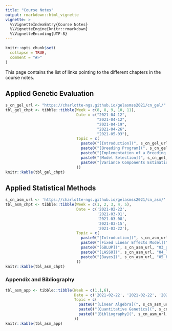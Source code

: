 ```yaml
---
title: "Course Notes"
output: rmarkdown::html_vignette
vignette: >
  %\VignetteIndexEntry{Course Notes}
  %\VignetteEngine{knitr::rmarkdown}
  %\VignetteEncoding{UTF-8}
---
```


```r
knitr::opts_chunk$set(
  collapse = TRUE,
  comment = "#>"
)
```

This page contains the list of links pointing to the different chapters in the course notes. 

## Applied Genetic Evaluation

```r
s_cn_gel_url <- "https://charlotte-ngs.github.io/gelasmss2021/cn_gel/"
tbl_gel_chpt <- tibble::tibble(Week = c(8, 8, 9, 10, 11),
                               Date = c("2021-04-12",
                                        "2021-04-12",
                                        "2021-04-19",
                                        "2021-04-26",
                                        "2021-05-03"),
                               Topic = c(
                                 paste0("[Introduction](", s_cn_gel_url, "01_intro.pdf)", collapse = ""),
                                 paste0("[Breeding Program](", s_cn_gel_url, "02_bp.pdf)", collapse = ""),
                                 paste0("[Implementation of a Breeding Program](", s_cn_gel_url, "03_impl_bp.pdf)", collapse = ""),
                                 paste0("[Model Selection](", s_cn_gel_url, "04_model_sel.pdf)", collapse = ""),
                                 paste0("[Variance Components Estimation](", s_cn_gel_url, "05_vce.pdf)", collapse = "")
                               ))
knitr::kable(tbl_gel_chpt)
```


## Applied Statistical Methods

```r
s_cn_asm_url <- 'https://charlotte-ngs.github.io/gelasmss2021/cn_asm/'
tbl_asm_chpt <- tibble::tibble(Week = c(1, 2, 3, 4, 5),
                               Date = c('2021-02-22',
                                        '2021-03-01',
                                        '2021-03-08',
                                        '2021-03-15',
                                        '2021-03-22'),
                               Topic = c(
                                 paste0("[Introduction](", s_cn_asm_url, "01_intro.pdf)", collapse = ""),
                                 paste0("[Fixed Linear Effects Model](", s_cn_asm_url, "02_flem.pdf)", collapse = ''),
                                 paste0("[GBLUP](", s_cn_asm_url, "03_gblup.pdf)", collapse = ''),
                                 paste0("[LASSO](", s_cn_asm_url, "04_lasso.pdf)", collapse = ''),
                                 paste0("[Bayes](", s_cn_asm_url, "05_bayes.pdf)", collapse = '')
                               ))
knitr::kable(tbl_asm_chpt)
```


### Appendix and Bibliography

```r
tbl_asm_app <- tibble::tibble(Week = c(1,1,6),
                              Date = c('2021-02-22', '2021-02-22', '2021-03-29'),
                              Topic = c(
                                paste0("[Linear Algebra](", s_cn_asm_url, "91_app_lin_alg.pdf)", collapse = ""),
                                paste0("[Quantitative Genetics](", s_cn_asm_url, "92_app_qg.pdf)", collapse = ""),
                                paste0("[Bibliography](", s_cn_asm_url, "99_bibliography.pdf", collapse = "")
                              ))
knitr::kable(tbl_asm_app)
```

